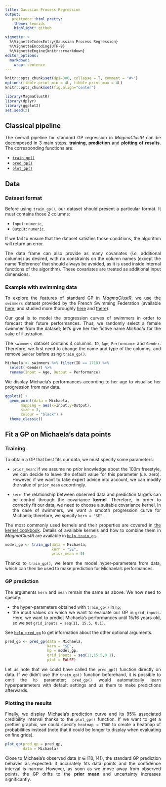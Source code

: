 ```yaml
---
title: Gaussian Process Regression
output:
   prettydoc::html_pretty:
    theme: leonids
    highlight: github

vignette: >
  %\VignetteIndexEntry{Gaussian Process Regression}
  %\VignetteEncoding{UTF-8}
  %\VignetteEngine{knitr::rmarkdown}
editor_options: 
  markdown: 
    wrap: sentence
---
```


<style>
body {
text-align: justify}
</style>

```r
knitr::opts_chunk$set(dpi=300, collapse = T, comment = "#>")
options(tibble.print_min = 4L, tibble.print_max = 4L)
knitr::opts_chunk$set(fig.align="center")
```

```r
library(MagmaClustR)
library(dplyr)
library(ggplot2)
set.seed(2)
```

## Classical pipeline

The overall pipeline for standard GP regression in *MagmaClustR* can be decomposed in 3 main steps: **training, prediction** and **plotting of results**.
The corresponding functions are:

-   [`train_gp()`](https://arthurleroy.github.io/MagmaClustR/reference/train_magma.html)
-   [`pred_gp()`](https://arthurleroy.github.io/MagmaClustR/reference/pred_gp.html)
-   [`plot_gp()`](https://arthurleroy.github.io/MagmaClustR/reference/plot_gp.html)

## Data

### Dataset format

Before using `train_gp()`, our dataset should present a particular format. It must contains those 2 columns:

*   `Input`: `numeric`,
*   `Output`: `numeric`. 

If we fail to ensure that the dataset satisfies those conditions, the algorithm will return an error. 

The data frame can also provide as many covariates (*i.e.* additional columns) as desired, with no constraints on the column names (except the name 'Reference' that should always be avoided, as it is used inside internal functions of the algorithm). These covariates are treated as additional input dimensions. 

### Example with swimming data

To explore the features of standard GP in *MagmaClustR*, we use the `swimmers` dataset provided by the French Swimming Federation (available [here](https://github.com/ArthurLeroy/MAGMAclust/blob/master/Real_Data_Study/Data/db_100m_freestyle.csv), and studied more thoroughly [here](https://link.springer.com/article/10.1007/s10994-022-06172-1) and [there](https://arxiv.org/abs/2011.07866)).

Our goal is to model the progression curves of swimmers in order to forecast their future performances. Thus, we randomly select a female swimmer from the dataset; let's give her the fictive name *Michaela* for the sake of illustration.

The `swimmers` dataset contains 4 columns: `ID`, `Age`, `Performance` and `Gender`.
Therefore, we first need to change the name and type of the columns, and remove `Gender` before using `train_gp()`.

```r
Michaela <- swimmers %>% filter(ID == 1718) %>% 
  select(-Gender) %>% 
  rename(Input = Age, Output = Performance)
```

We display Michaela's performances according to her age to visualise her progression from raw data.

```r
ggplot() +
  geom_point(data = Michaela,
       mapping = aes(x=Input,y=Output),
       size = 3,
       colour = "black") +
  theme_classic()
```

## Fit a GP on Michaela's data points

### Training

To obtain a GP that best fits our data, we must specify some parameters:

*   `prior_mean`: if we assume no *prior* knowledge about the 100m freestyle, we can decide to leave the default value for this parameter (*i.e.* zero). However, if we want to take expert advice into account, we can modify the value of `prior_mean` accordingly.

*   `kern`: the relationship between observed data and prediction targets can be control through the covariance **kernel**.
Therefore, in order to correctly fit our data, we need to choose a suitable covariance kernel.
In the case of swimmers, we want a smooth progression curve for Michaela; therefore, we specify `kern = "SE"`.

The most commonly used kernels and their properties are covered in [the kernel cookbook](https://www.cs.toronto.edu/~duvenaud/cookbook/).
Details of available kernels and how to combine them in *MagmaClustR* are available in [`help train_gp`](https://arthurleroy.github.io/MagmaClustR/reference/train_gp.html). 


```r
model_gp <- train_gp(data = Michaela,
                     kern = "SE",
                     prior_mean = 0)
```

Thanks to `train_gp()`, we learn the model hyper-parameters from data, which can then be used to make prediction for Michaela's performances.

### GP prediction

The arguments `kern` and `mean` remain the same as above. We now need to specify:

*   the hyper-parameters obtained with `train_gp()` in `hp`;
*   the input values on which we want to evaluate our GP in `grid_inputs`. Here, we want to predict Michaela's performances until 15/16 years old, so we set `grid_inputs = seq(11, 15.5, 0.1)`.

See [`help pred_gp`](https://arthurleroy.github.io/MagmaClustR/reference/pred_gp.html) to get information about the other optional arguments.

```r
pred_gp <- pred_gp(data = Michaela,
                   kern = "SE",
                   hp = model_gp,
                   grid_inputs = seq(11,15.5,0.1),
                   plot = FALSE) 
```


Let us note that we could have called the `pred_gp()` function directly on data.
If we didn't use the `train_gp()` function beforehand, it is possible to omit the `hp` parameter; `pred_gp()`  would automatically learn hyperparameters with default settings and us them to make predictions afterwards.


### Plotting the results

Finally, we display Michaela's prediction curve and its 95% associated credibility interval thanks to the `plot_gp()` function. If we want to get a prettier graphic, we could specify `heatmap = TRUE` to create a heatmap of probabilities instead (note that it could be longer to display when evaluating on fine grids).

```r
plot_gp(pred_gp = pred_gp,
        data = Michaela)
```


Close to Michaela’s observed data ($t \in [ 10, 14 ]$), the standard GP prediction behaves as expected: it accurately fits data points and the confidence interval is narrow.
However, as soon as we move away from observed points, the GP drifts to the **prior mean** and uncertainty increases significantly.




